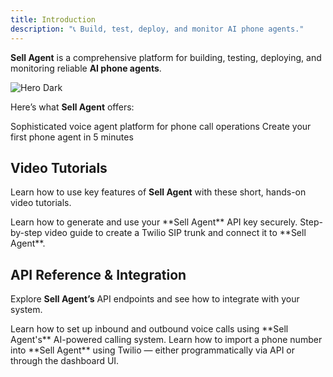 ```yaml
---
title: Introduction
description: "📞 Build, test, deploy, and monitor AI phone agents."
---
```


**Sell Agent** is a comprehensive platform for building, testing, deploying, and monitoring reliable **AI phone agents**.


<img
  src="/images/dash-board.png"
  alt="Hero Dark"
/>

Here’s what **Sell Agent** offers: 

<CardGroup cols={2}>
  <Card
    title="How Sell Agent Works"
    icon="brain"
    href="/pages/sell-agent-works"
  >
    Sophisticated voice agent platform for phone call operations
  </Card>
  <Card
    title="Quickstart"
    icon="book"
    href="/quickstart"
  >
    Create your first phone agent in 5 minutes
  </Card>
</CardGroup>

## Video Tutorials

Learn how to use key features of **Sell Agent** with these short, hands-on video tutorials.

<CardGroup cols={2}>
  <Card
    title="Create Sell Agent API Key Tutorial"
    icon="key"
    href="/api-reference/introduction"
  >
    Learn how to generate and use your **Sell Agent** API key securely.
  </Card>
  <Card
    title="Create Twilio Trunk Tutorial"
    icon="phone"
    href="/pages/twilio-trunk-tutorial"
  >
    Step-by-step video guide to create a Twilio SIP trunk and connect it to **Sell Agent**.
  </Card>
</CardGroup>


## API Reference & Integration

Explore **Sell Agent’s** API endpoints and see how to integrate with your system.

<CardGroup cols={2}>
  <Card
    title="Make or Receive Calls"
    icon="phone"
    href="/pages/outbound-calls"
  >
    Learn how to set up inbound and outbound voice calls using **Sell Agent's** AI-powered calling system.
  </Card>
  <Card
    title="Import Phone Number"
    icon="code"
    href="/pages/create-phone"
  >
    Learn how to import a phone number into **Sell Agent** using Twilio — either programmatically via API or through the dashboard UI.
  </Card>
  
</CardGroup>
